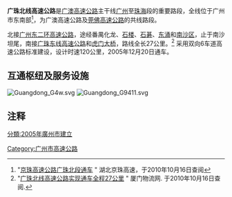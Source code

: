{{中国高速公路信息框
| 編號 = G0425
| 編號2 = G1508
| 編號3 = G9411
| 名稱 = 广州－澳门高速公路（化龙－坦尾）<br>广州绕城高速公路（化龙－东涌）<br>东莞－佛山高速公路（坦尾－东涌）
| 地圖 = 
| 路線簡稱 = 广珠北
| 最近通車日期 = 2005年12月30日
| 规划总里程 = 27
| 起點 = [[广州市|广州市]][[番禺区|番禺区]]化龙
| 終點 = [[广州市|广州市]][[南沙区_(广州市)|南沙区]]亭角
| 出口處數 = 4
| 服務區數 = 0
}}
'''广珠北线高速公路'''是[[广澳高速公路|广澳高速公路]]主干线[[广州|广州]]至[[珠海|珠海]]段的重要路段，全线位于广州市东南部<ref>"[http://www.hbjzgs.gov.cn/ArticleShow.aspx?id=1109 京珠高速公路广珠北段通车] {{webarchive|url=https://web.archive.org/web/20140812214754/http://www.hbjzgs.gov.cn/ArticleShow.aspx?id=1109 |date=2014-08-12 }}" 湖北京珠高速，于2010年10月16日查阅</ref>，为广澳高速公路及[[莞佛高速公路|莞佛高速公路]]的共线路段。

北接[[广州东二环高速公路|广州东二环高速公路]]，途经番禺化龙、[[石楼|石楼]]、[[石碁|石碁]]、[[東涌鎮_(廣州市)|东涌]]和[[南沙区_(广州市)|南沙区]]，止于南沙坦尾，南接[[广珠东线高速公路|广珠东线高速公路]]和[[虎门大桥|虎门大桥]]，路线全长27公里。<ref>"[http://www.xmwuliu.net/JiaoTong/20100302/30945.html 广珠北线高速公路实现通车全程27公里] {{webarchive|url=https://web.archive.org/web/20150622183240/http://www.xmwuliu.net/JiaoTong/20100302/30945.html |date=2015-06-22 }}" 厦门物流网. 于2010年10月16日查阅.</ref> 采用双向6车道高速公路标准建设，设计时速120公里，2005年12月20日通车。

== 互通枢纽及服务设施 ==
[[File:Guangdong_G4w.svg|thumb]]
[[File:Guangdong_G9411.svg|thumb]]
{{Start expwy exit box|place=1}}
{{Expwy exit group|{{China Expwy Name|G1508|并行路段|L1=G0425}}|place=1}}
{{Expwy exit item|state=c|place=[[广州市|广州市]]<br />[[番禺区|番禺区]]|place rows=3|index=56|type=H|name=化龙|highway connection={{China Expwy Name|G1508|[[广州东二环高速公路|广州东二环高速公路]]|L1=G0425}}<br>{{China Expwy Name|S5|[[广明高速公路|广明高速公路]]||Guangdong}}<br>[[新化快速路|新化快速路]]|comment=现阶段不可连接新化快速路}}
{{Expwy exit item|state=c|type=S|name=官桥服务区}}
{{Expwy exit item|state=c|index=62|type=E|name=石碁|dist start=|road connection={{中国县道名|302|石清公路}}}}
{{Expwy exit item|state=c|place=[[广州市|广州市]]<br />[[南沙区_(广州市)|南沙区]]|type=H|index=68|name=东涌|dist start=|highway connection={{China Expwy Name|G9411|[[广州南二环高速公路|广州南二环高速公路]]|L1=G1508}}<br>{{China Expwy Name|S6|[[广龙高速公路|广龙高速公路]]（[[南沙大桥|南沙大桥]]）|P=Guangdong}}}}
{{Expwy exit group|{{China Expwy Name|G9411|并行路段|L1=G0425}}|place=1}}
{{Expwy exit item|state=c|place=[[广州市|广州市]]<br />[[南沙区_(广州市)|南沙区]]|place rows=3|type=EH|index=37|name=黄阁|dist start=|highway connection={{China Expwy Name|S76|[[黄榄快速干线|黄榄快速干线]]（[[鱼黄支线|鱼黄支线]]）|P=Guangdong}}|road connection={{中国省道名|257|P=广东|市南路东涌段}}|comment=[[File:Aiga_railtransportation_inv.svg|20px]] [[庆盛站|庆盛站]]}}
{{Expwy exit item|state=c|type=E|name=亭角|index=42|dist start=|road connection={{中国省道名|358|P=广东|[[亭角大桥|亭角大桥]]}}<br>{{中国省道名|358|P=广东|[[进港大道|进港大道]]}}<br>[[南沙大道|番禺大道南(南沙大道)]]<br>黄阁大道|comment=[[南沙区_(广州市)|南沙区]]政府}}
{{Expwy exit item|state=c|index=44|type=H|name=坦尾|highway connection={{China Expwy Name|G0425|[[广珠东线高速公路|广珠东线高速公路]]}}<br>{{China Expwy Name|G9411|[[虎门大桥|虎门大桥]]}}}}
{{End expwy exit box|place=1}}

==注释==
{{reflist}}

{{广州主要道路}}
{{广东省高速公路}}

[[Category:广州市高速公路|Category:广州市高速公路]]
[[分類:2005年廣州市建立|分類:2005年廣州市建立]]